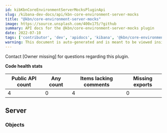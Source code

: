 ```yaml
---
id: kibKbnCoreEnvironmentServerMocksPluginApi
slug: /kibana-dev-docs/api/kbn-core-environment-server-mocks
title: "@kbn/core-environment-server-mocks"
image: https://source.unsplash.com/400x175/?github
summary: API docs for the @kbn/core-environment-server-mocks plugin
date: 2022-07-10
tags: ['contributor', 'dev', 'apidocs', 'kibana', '@kbn/core-environment-server-mocks']
warning: This document is auto-generated and is meant to be viewed inside our experimental, new docs system. Reach out in #docs-engineering for more info.
---
```




Contact [Owner missing] for questions regarding this plugin.

**Code health stats**

| Public API count  | Any count | Items lacking comments | Missing exports |
|-------------------|-----------|------------------------|-----------------|
| 4 | 0 | 4 | 0 |

## Server

### Objects
<DocDefinitionList data={kbnCoreEnvironmentServerMocksObj.server.objects}/>

